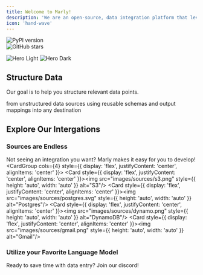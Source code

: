 ```yaml
---
title: Welcome to Marly!
description: 'We are an open-source, data integration platform that leverages language models for the movement of unstructured data. '
icon: 'hand-wave'
---
```


<div style={{ display: 'flex', justifyContent: 'center', gap: '10px' }}>
  <div href="https://badge.fury.io/py/marly">
    <img src="https://badge.fury.io/py/marly.svg" alt="PyPI version" />
  </div>
  <div href="https://github.com/velocitybolt/marly">
    <img src="https://img.shields.io/github/stars/velocitybolt/marly.svg?style=social&label=Star" alt="GitHub stars" />
  </div>
</div>

<img
  className="block dark:hidden"
  src="/images/hero-light.jpg"
  alt="Hero Light"
/>
<img
  className="hidden dark:block"
  src="/images/hero-dark.jpeg"
  alt="Hero Dark"
/>

## Structure Data

Our goal is to help you structure relevant data points.

<CardGroup cols={3}>
  <Card
    title="Extract"
    icon="database"
  >
    from unstructured data sources
  </Card>
  <Card
    title="Transform"
    icon="gear"
  >
    using reusable schemas and output mappings
  </Card>
  <Card
    title="Load"
    icon="upload"
  >
    into any destination
  </Card>
</CardGroup>

## Explore Our Intergations


### Sources are Endless
Not seeing an integration you want? Marly makes it easy for you to develop!
<CardGroup cols={4} style={{ display: 'flex', justifyContent: 'center', alignItems: 'center' }}>
  <Card style={{ display: 'flex', justifyContent: 'center', alignItems: 'center' }}><img src="images/sources/s3.png" style={{ height: 'auto', width: 'auto' }} alt="S3"/></Card>
  <Card style={{ display: 'flex', justifyContent: 'center', alignItems: 'center' }}><img src="images/sources/postgres.svg" style={{ height: 'auto', width: 'auto' }} alt="Postgres"/></Card>
  <Card style={{ display: 'flex', justifyContent: 'center', alignItems: 'center' }}><img src="images/sources/dynamo.png" style={{ height: 'auto', width: 'auto' }} alt="DynamoDB"/></Card>
  <Card style={{ display: 'flex', justifyContent: 'center', alignItems: 'center' }}><img src="images/sources/gmail.png" style={{ height: 'auto', width: 'auto' }} alt="Gmail"/></Card>
</CardGroup>
### Utilize your Favorite Language Model


<Card title="Join Our Community" icon="discord" href="/content/components/card-group">
  Ready to save time with data entry? Join our discord!
</Card>